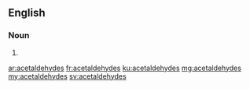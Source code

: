 ==English==

===Noun===
{{head|en|noun plural form}}

# {{plural of|acetaldehyde|lang=en}}

[[ar:acetaldehydes]]
[[fr:acetaldehydes]]
[[ku:acetaldehydes]]
[[mg:acetaldehydes]]
[[my:acetaldehydes]]
[[sv:acetaldehydes]]